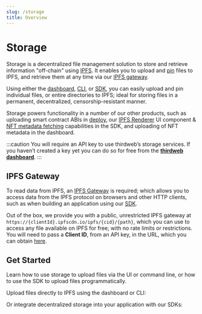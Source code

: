 ```yaml
---
slug: /storage
title: Overview
---
```



# Storage

Storage is a decentralized file management solution to store and retrieve information "off-chain" using [IPFS](/glossary/ipfs). It enables you to
upload and [pin](https://docs.ipfs.tech/concepts/persistence/) files to IPFS, and retrieve them at any time via our [IPFS gateway](#ipfs-gateway).

Using either the [dashboard](https://thirdweb.com/dashboard/storage), [CLI](/cli), or [SDK](/sdk), you can easily upload and pin individual files, or entire directories to IPFS;
ideal for storing files in a permanent, decentralized, censorship-resistant manner.

Storage powers functionality in a number of our other products, such as uploading smart contract ABIs in [deploy](/deploy),
our [IPFS Renderer](/react/react.mediarenderer) UI component & [NFT metadata fetching](/react/react.usenft) capabilities in the SDK, and uploading of NFT metadata in the dashboard.

:::caution
You will require an API key to use thirdweb’s storage services. If you haven’t created a key yet you can do so for free from the [**thirdweb dashboard**](https://thirdweb.com/create-api-key).
:::

<OpenSourceInfo
  repoName="storage"
  repoUrl="https://github.com/thirdweb-dev/js/tree/main/packages/storage"
/>

## IPFS Gateway

To read data from IPFS, an [IPFS Gateway](https://docs.ipfs.tech/concepts/ipfs-gateway/) is required; which
allows you to access data from the IPFS protocol on browsers and other HTTP clients, such as when building an application using our [SDK](/sdk).

Out of the box, we provide you with a public, unrestricted IPFS gateway at `https://{clientId}.ipfscdn.io/ipfs/{cid}/{path}`,
which you can use to access any file available on IPFS for free; with no rate limits or restrictions. You will need to pass a **Client ID**, from an API key, in the URL, which you can obtain [here](https://thirdweb.com/create-api-key).

## Get Started

Learn how to use storage to upload files via the UI or command line, or how to use the SDK to upload files programmatically.

Upload files directly to IPFS using the dashboard or CLI:

<div className="row" style={{ marginBottom: 12 }}>
  <div className="col col--6" style={{ padding: 8 }}>
    <QuickstartCard
      name="Dashboard"
      link="https://thirdweb.com/dashboard/storage"
      image="/assets/product/dashboard.png"
    />
  </div>
  <div className="col col--6" style={{ padding: 8 }}>
    <QuickstartCard
      name="CLI"
      link="/cli/upload"
      image="/assets/product/CLI.png"
    />
  </div>
</div>

Or integrate decentralized storage into your application with our SDKs:

<div className="row" style={{ marginBottom: 12 }}>
  <div className="col col--4" style={{ padding: 8 }}>
    <QuickstartCard
      name="React"
      link="/react/react.usestorage"
      image="/assets/languages/react.png"
    />
  </div>
  <div className="col col--4" style={{ padding: 8 }}>
    <QuickstartCard
      name="React Native"
      link="/react-native/storage"
      image="/assets/languages/react.png"
    />
  </div>
  <div className="col col--4" style={{ padding: 8 }}>
    <QuickstartCard
      name="TypeScript"
      link="/typescript/storage"
      image="/assets/languages/typescript.png"
    />
  </div>
  <div className="col col--4" style={{ padding: 8 }}>
    <QuickstartCard
      name="Python"
      link="/python/python.storage"
      image="/assets/languages/python.png"
    />
  </div>
  <div className="col col--4" style={{ padding: 8 }}>
    <QuickstartCard
      name="Go"
      link="/go/storage"
      image="/assets/languages/go.png"
    />
  </div>
  <div className="col col--4" style={{ padding: 8 }}>
    <QuickstartCard
      name="Unity"
      link="/unity/storage"
      image="/assets/languages/unity.webp"
    />
  </div>
</div>
